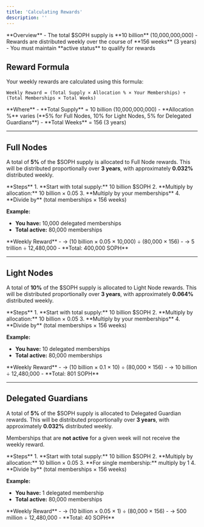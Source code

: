 ```yaml
---
title: 'Calculating Rewards'
description: ''
---
```


<Info>
**Overview**
- The total $SOPH supply is **10 billion** (10,000,000,000)
- Rewards are distributed weekly over the course of **156 weeks** (3 years)
- You must maintain **active status** to qualify for rewards
</Info>

## Reward Formula

Your weekly rewards are calculated using this formula:

```
Weekly Reward = (Total Supply × Allocation % × Your Memberships) ÷ (Total Memberships × Total Weeks)
```

<Note>
**Where**
- **Total Supply** = 10 billion (10,000,000,000)
- **Allocation %** varies (**5% for Full Nodes, 10% for Light Nodes, 5% for Delegated Guardians**)
- **Total Weeks** = 156 (3 years)
</Note>

---

## Full Nodes

A total of **5%** of the $SOPH supply is allocated to Full Node rewards. This will be distributed proportionally over **3 years**, with approximately **0.032%** distributed weekly.

<Info>
**Steps**
1. **Start with total supply:** 10 billion $SOPH
2. **Multiply by allocation:** 10 billion × 0.05
3. **Multiply by your memberships**
4. **Divide by** (total memberships × 156 weeks)
</Info>

**Example:**

- **You have:** 10,000 delegated memberships
- **Total active:** 80,000 memberships

<Tip>
**Weekly Reward**
- -> (10 billion × 0.05 × 10,000) ÷ (80,000 × 156)
- -> 5 trillion ÷ 12,480,000 
- **Total: 400,000 SOPH**
</Tip>

---

## Light Nodes

A total of **10%** of the $SOPH supply is allocated to Light Node rewards. This will be distributed proportionally over **3 years**, with approximately **0.064%** distributed weekly.

<Info>
**Steps**
1. **Start with total supply:** 10 billion $SOPH
2. **Multiply by allocation:** 10 billion × 0.05
3. **Multiply by your memberships**
4. **Divide by** (total memberships × 156 weeks)
</Info>

**Example:**

- **You have:** 10 delegated memberships
- **Total active:** 80,000 memberships

<Tip>
**Weekly Reward**
- -> (10 billion × 0.1 × 10) ÷ (80,000 × 156)
- -> 10 billion  ÷ 12,480,000
- **Total: 801 SOPH**
</Tip>

---

## Delegated Guardians

A total of **5%** of the $SOPH supply is allocated to Delegated Guardian rewards. This will be distributed proportionally over **3 years**, with approximately **0.032%** distributed weekly.

<Warning>Memberships that are **not active** for a given week will not receive the weekly reward.</Warning>

<Info>
**Steps**
1. **Start with total supply:** 10 billion $SOPH
2. **Multiply by allocation:** 10 billion × 0.05
3. **For single membership:** multiply by 1
4. **Divide by** (total memberships × 156 weeks)
</Info>

**Example:**

- **You have:** 1 delegated membership
- **Total active:** 80,000 memberships

<Tip>
**Weekly Reward**
- -> (10 billion × 0.05 × 1) ÷ (80,000 × 156)
- -> 500 million ÷ 12,480,000
- **Total: 40 SOPH**
</Tip>
